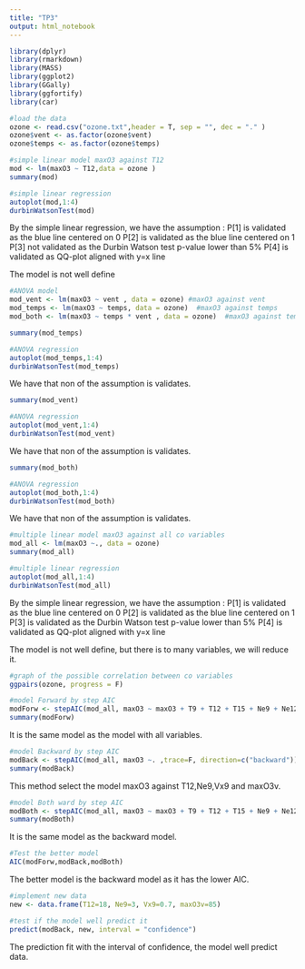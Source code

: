 ```yaml
---
title: "TP3"
output: html_notebook
---
```

```r
library(dplyr)
library(rmarkdown)
library(MASS)
library(ggplot2)
library(GGally)
library(ggfortify)
library(car)
```


```r
#load the data 
ozone <- read.csv("ozone.txt",header = T, sep = "", dec = "." )
ozone$vent <- as.factor(ozone$vent)
ozone$temps <- as.factor(ozone$temps)
```

```r
#simple linear model maxO3 against T12
mod <- lm(maxO3 ~ T12,data = ozone )
summary(mod)
```

```r
#simple linear regression 
autoplot(mod,1:4)
durbinWatsonTest(mod)
```

By the simple linear regression, we have the assumption :
  P[1] is validated as the blue line centered on 0
  P[2] is validated as the blue line centered on 1
  P[3] not validated as the Durbin Watson test p-value lower than 5%
  P[4] is validated as QQ-plot aligned with y=x line 
  
The model is not well define

```r
#ANOVA model 
mod_vent <- lm(maxO3 ~ vent , data = ozone) #maxO3 against vent
mod_temps <- lm(maxO3 ~ temps, data = ozone)  #maxO3 against temps
mod_both <- lm(maxO3 ~ temps * vent , data = ozone)  #maxO3 against temps and vent
```

```r
summary(mod_temps)
```

```r
#ANOVA regression
autoplot(mod_temps,1:4)
durbinWatsonTest(mod_temps)
```
We have that non of the assumption is validates.


```r
summary(mod_vent)
```

```r
#ANOVA regression
autoplot(mod_vent,1:4)
durbinWatsonTest(mod_vent)
```
We have that non of the assumption is validates.

```r
summary(mod_both)
```

```r
#ANOVA regression
autoplot(mod_both,1:4)
durbinWatsonTest(mod_both)
```
We have that non of the assumption is validates.


```r
#multiple linear model maxO3 against all co variables
mod_all <- lm(maxO3 ~., data = ozone)
summary(mod_all)
```

```r
#multiple linear regression
autoplot(mod_all,1:4)
durbinWatsonTest(mod_all)
```

By the simple linear regression, we have the assumption :
  P[1] is validated as the blue line centered on 0
  P[2] is validated as the blue line centered on 1
  P[3] is validated as the Durbin Watson test p-value lower than 5%
  P[4] is validated as QQ-plot aligned with y=x line 
  
The model is not well define, but there is to many variables, we will reduce it.

```r
#graph of the possible correlation between co variables
ggpairs(ozone, progress = F)
```

```r
#model Forward by step AIC
modForw <- stepAIC(mod_all, maxO3 ~ maxO3 + T9 + T12 + T15 + Ne9 + Ne12 + Ne15 + Vx9 + Vx12 + Vx15 + maxO3v + vent + temps,trace=F, direction=c("forward"))
summary(modForw)
```
It is the same model as the model with all variables.

```r
#model Backward by step AIC
modBack <- stepAIC(mod_all, maxO3 ~. ,trace=F, direction=c("backward"))
summary(modBack)
```

This method select the model maxO3 against T12,Ne9,Vx9 and maxO3v.

```r
#model Both ward by step AIC
modBoth <- stepAIC(mod_all, maxO3 ~ maxO3 + T9 + T12 + T15 + Ne9 + Ne12 + Ne15 + Vx9 + Vx12 + Vx15 + maxO3v + vent + temps ,trace=F, direction=c("both"))
summary(modBoth)
```

It is the same model as the backward model.

```r
#Test the better model
AIC(modForw,modBack,modBoth)
```

The better model is the backward model as it has the lower AIC.

```r
#implement new data
new <- data.frame(T12=18, Ne9=3, Vx9=0.7, maxO3v=85)

#test if the model well predict it 
predict(modBack, new, interval = "confidence")
```
The prediction fit with the interval of confidence, the model well predict data.

